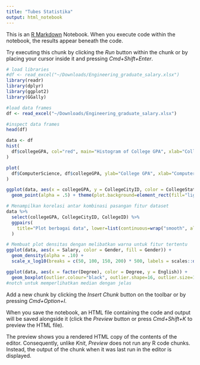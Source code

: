 ```yaml
---
title: "Tubes Statistika"
output: html_notebook
---
```


This is an [R Markdown](http://rmarkdown.rstudio.com) Notebook. When you execute code within the notebook, the results appear beneath the code. 

Try executing this chunk by clicking the *Run* button within the chunk or by placing your cursor inside it and pressing *Cmd+Shift+Enter*. 


```r
# load libraries
#df <- read_excel("~/Downloads/Engineering_graduate_salary.xlsx")
library(readr)
library(dplyr)
library(ggplot2)
library(GGally)
```

```r
#load data frames
df <- read_excel("~/Downloads/Engineering_graduate_salary.xlsx")
```

```r
#inspect data frames
head(df)
```

```r
data <- df
hist(
  df$collegeGPA, col="red", main="Histogram of College GPA", xlab="College GPA", border="black"
)

```

```r
plot(
  df$ComputerScience, df$collegeGPA, ylab="College GPA", xlab="Computer Science", col="red"
)
```

```r
ggplot(data, aes(x = collegeGPA, y = CollegeCityID, color = CollegeState)) +
  geom_point(alpha = .5) + theme(plot.background=element_rect(fill="light blue")) 
```

```r
# Menampilkan korelasi antar kombinasi pasangan fitur dataset
data %>%
  select(collegeGPA, CollegeCityID, CollegeID) %>%
  ggpairs(
    title="Plot berbagai data", lower=list(continuous=wrap("smooth", alpha= 0.3, size=0.1))
  )
```

```r
# Membuat plot densitas dengan melibatkan warna untuk fitur tertentu  
ggplot(data, aes(x = Salary, color = Gender, fill = Gender)) +
  geom_density(alpha = .10) +
  scale_x_log10(breaks = c(50, 100, 150, 200) * 500, labels = scales::dollar_format(2)) + theme(axis.text=element_text(size=8))
```

```r
ggplot(data, aes(x = factor(Degree), color = Degree, y = English)) +
  geom_boxplot(outlier.colour="black", outlier.shape=16, outlier.size=1, notch=TRUE) 
#notch untuk memperlihatkan median dengan jelas
```


Add a new chunk by clicking the *Insert Chunk* button on the toolbar or by pressing *Cmd+Option+I*.

When you save the notebook, an HTML file containing the code and output will be saved alongside it (click the *Preview* button or press *Cmd+Shift+K* to preview the HTML file). 

The preview shows you a rendered HTML copy of the contents of the editor. Consequently, unlike *Knit*, *Preview* does not run any R code chunks. Instead, the output of the chunk when it was last run in the editor is displayed.

